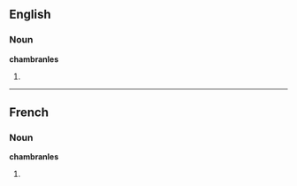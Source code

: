 ==English==
===Noun===
'''chambranles'''

# {{plural of|[[chambranle]]}}

----

==French==
===Noun===
'''chambranles'''

# {{plural of|[[chambranle]]}}